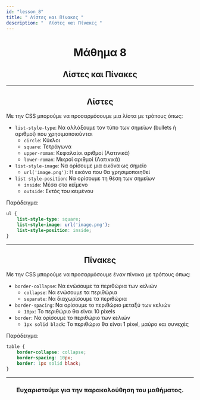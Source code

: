 ```yaml
---
id: "lesson_8"
title: " Λίστες και Πίνακες "
description: "  Λίστες και Πίνακες "
---
```


<h1 style="text-align: center;"> Μάθημα 8 </h1>

<h2 style="text-align: center;">  Λίστες και Πίνακες </h2>

---

<h2 style="text-align: center;">  Λίστες </h2>

Με την CSS μπορούμε να προσαρμόσουμε μια λίστα με τρόπους όπως:

* ```list-style-type```: Να αλλάξουμε τον τύπο των σημείων (bullets ή αριθμοί) που χρησιμοποιούνται
    - ```circle```: Κύκλοι
    - ```square```: Τετράγωνα
    - ```upper-roman```: Κεφαλαίοι αριθμοί (Λατινικά)
    - ```lower-roman```: Μικροί αριθμοί (Λατινικά)
* ```list-style-image```: Να ορίσουμε μια εικόνα ως σημείο
    - ```url('image.png')```: Η εικόνα που θα χρησιμοποιηθεί
* ```list style-position```: Να ορίσουμε τη θέση των σημείων
    - ```inside```: Μέσα στο κείμενο
    - ```outside```: Εκτός του κειμένου

Παράδειγμα:

```css
ul {
    list-style-type: square;
    list-style-image: url('image.png');
    list-style-position: inside;
}
```

---

<h2 style="text-align: center;">  Πίνακες </h2>

Με την CSS μπορούμε να προσαρμόσουμε έναν πίνακα με τρόπους όπως:

* ```border-collapse```:    Να ενώσουμε τα περιθώρια των κελιών
    - ```collapse```:           Να ενώσουμε τα περιθώρια
    - ```separate```:           Να διαχωρίσουμε τα περιθώρια
* ```border-spacing```:     Να ορίσουμε το περιθώριο μεταξύ των κελιών
    - ```10px```:               Το περιθώριο θα είναι 10 pixels
* ```border```:             Να ορίσουμε το περιθώριο των κελιών
    - ```1px solid black```:    Το περιθώριο θα είναι 1 pixel, μαύρο και συνεχές

Παράδειγμα:

```css
table {
    border-collapse: collapse;
    border-spacing: 10px;
    border: 1px solid black;
}
```

---

<h3 style="text-align: center;"> Ευχαριστούμε για την παρακολούθηση του μαθήματος. </h3>
